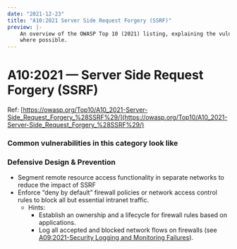 ```yaml
---
date: "2021-12-23"
title: "A10:2021 Server Side Request Forgery (SSRF)"
preview: |-
    An overview of the OWASP Top 10 (2021) listing, explaining the vulnerabilities and throwing in examples 
    where possible.
---
```


# A10:2021 &mdash; Server Side Request Forgery (SSRF)

Ref: [https://owasp.org/Top10/A10_2021-Server-Side_Request_Forgery_%28SSRF%29/](https://owasp.org/Top10/A10_2021-Server-Side_Request_Forgery_%28SSRF%29/)


### Common vulnerabilities in this category look like


### Defensive Design & Prevention

- Segment remote resource access functionality in separate networks to reduce the impact of SSRF
- Enforce “deny by default” firewall policies or network access control rules to block all but essential intranet traffic.
    - Hints:
        - Establish an ownership and a lifecycle for firewall rules based on applications.
        - Log all accepted and blocked network flows on firewalls 
        (see [A09:2021-Security Logging and Monitoring Failures](https://owasp.org/Top10/A09_2021-Security_Logging_and_Monitoring_Failures/)).